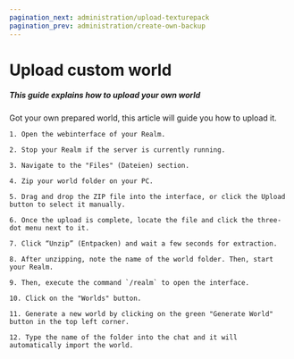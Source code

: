 ```yaml
---
pagination_next: administration/upload-texturepack
pagination_prev: administration/create-own-backup
---
```


# Upload custom world

##### This guide explains how to upload your own world

Got your own prepared world, this article will guide you how to upload it.


    1. Open the webinterface of your Realm.

    2. Stop your Realm if the server is currently running.

    3. Navigate to the "Files" (Dateien) section.

    4. Zip your world folder on your PC.

    5. Drag and drop the ZIP file into the interface, or click the Upload button to select it manually.

    6. Once the upload is complete, locate the file and click the three-dot menu next to it.

    7. Click “Unzip” (Entpacken) and wait a few seconds for extraction.

    8. After unzipping, note the name of the world folder. Then, start your Realm.

    9. Then, execute the command `/realm` to open the interface.

    10. Click on the "Worlds" button.

    11. Generate a new world by clicking on the green "Generate World" button in the top left corner.

    12. Type the name of the folder into the chat and it will automatically import the world.

